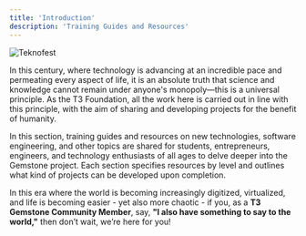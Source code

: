 ```yaml
---
title: 'Introduction'
description: 'Training Guides and Resources'
---
```


<Frame>
    <img src="/images/teknofest.png" noZoom alt="Teknofest" />
</Frame>

In this century, where technology is advancing at an incredible pace and permeating every aspect of life, it is 
an absolute truth that science and knowledge cannot remain under anyone's monopoly—this is a universal principle. 
As the T3 Foundation, all the work here is carried out in line with this principle, with the aim of sharing and 
developing projects for the benefit of humanity.

In this section, training guides and resources on new technologies, software engineering, and other topics are 
shared for students, entrepreneurs, engineers, and technology enthusiasts of all ages to delve deeper into the 
Gemstone project. Each section specifies resources by level and outlines what kind of projects can be developed 
upon completion.

In this era where the world is becoming increasingly digitized, virtualized, and life is becoming easier - yet also more chaotic - if 
you, as a **T3 Gemstone Community Member**, 
say, **"I also have something to say to the world,"** then don’t wait, 
we’re here for you!
